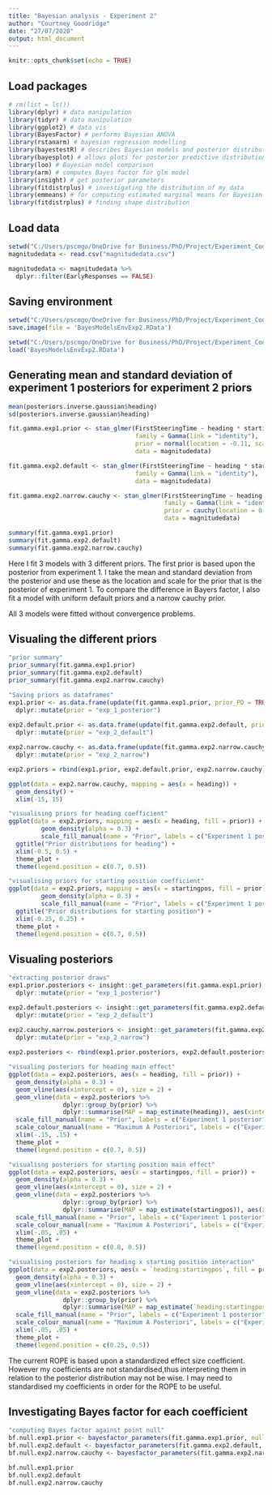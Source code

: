 ```yaml
---
title: "Bayesian analysis - Experiment 2"
author: "Courtney Goodridge"
date: "27/07/2020"
output: html_document
---
```


```r
knitr::opts_chunk$set(echo = TRUE)
```

## Load packages 

```r
# rm(list = ls()) 
library(dplyr) # data manipulation
library(tidyr) # data manipulation
library(ggplot2) # data vis
library(BayesFactor) # performs Bayesian ANOVA
library(rstanarm) # bayesian regression modelling
library(bayestestR) # describes Bayesian models and posterior distributions
library(bayesplot) # allows plots for posterior predictive distributions
library(loo) # Bayesian model comparison
library(arm) # computes Bayes factor for glm model
library(insight) # get posterior parameters 
library(fitdistrplus) # investigating the distribution of my data
library(emmeans) # for computing estimated marginal means for Bayesian models
library(fitdistrplus) # finding shape distribution
```

## Load data 

```r
setwd("C:/Users/pscmgo/OneDrive for Business/PhD/Project/Experiment_Code/experiment_occlusion/Data cleaning and modelling/Finished_code")
magnitudedata <- read.csv("magnitudedata.csv")

magnitudedata <- magnitudedata %>%
  dplyr::filter(EarlyResponses == FALSE)
```

## Saving environment

```r
setwd("C:/Users/pscmgo/OneDrive for Business/PhD/Project/Experiment_Code/Bayesian")
save.image(file = 'BayesModelsEnvExp2.RData')

setwd("C:/Users/pscmgo/OneDrive for Business/PhD/Project/Experiment_Code/Bayesian")
load('BayesModelsEnvExp2.RData')
```

## Generating mean and standard deviation of experiment 1 posteriors for experiment 2 priors 

```r
mean(posteriors.inverse.gaussian$heading)
sd(posteriors.inverse.gaussian$heading)

fit.gamma.exp1.prior <- stan_glmer(FirstSteeringTime ~ heading * startingpos + (1 + heading | pNum),
                                   family = Gamma(link = "identity"),
                                   prior = normal(location = -0.11, scale = 0.01),
                                   data = magnitudedata)

fit.gamma.exp2.default <- stan_glmer(FirstSteeringTime ~ heading * startingpos + (1 + heading | pNum),
                                   family = Gamma(link = "identity"),
                                   data = magnitudedata)

fit.gamma.exp2.narrow.cauchy <- stan_glmer(FirstSteeringTime ~ heading * startingpos + (1 + heading | pNum),
                                           family = Gamma(link = "identity"),
                                           prior = cauchy(location = 0, scale = 0.2),
                                           data = magnitudedata)

summary(fit.gamma.exp1.prior)
summary(fit.gamma.exp2.default)
summary(fit.gamma.exp2.narrow.cauchy)
```

Here I fit 3 models with 3 different priors. The first prior is based upon the posterior from experiment 1. I take the mean and standard deviation from the posterior and use these as the location and scale for the prior that is the posterior of experiment 1. To compare the difference in Bayers factor, I also fit a model with uniform default priors and a narrow cauchy prior. 

All 3 models were fitted without convergence problems.

## Visualing the different priors

```r
"prior summary"
prior_summary(fit.gamma.exp1.prior)
prior_summary(fit.gamma.exp2.default)
prior_summary(fit.gamma.exp2.narrow.cauchy)

"Saving priors as dataframes"
exp1.prior <- as.data.frame(update(fit.gamma.exp1.prior, prior_PD = TRUE)) %>%
  dplyr::mutate(prior = "exp_1_posterior")
  
exp2.default.prior <- as.data.frame(update(fit.gamma.exp2.default, prior_PD = TRUE)) %>%
  dplyr::mutate(prior = "exp_2_default")

exp2.narrow.cauchy <- as.data.frame(update(fit.gamma.exp2.narrow.cauchy, prior_PD = TRUE)) %>%
  dplyr::mutate(prior = "exp_2_narrow")

exp2.priors = rbind(exp1.prior, exp2.default.prior, exp2.narrow.cauchy)

ggplot(data = exp2.narrow.cauchy, mapping = aes(x = heading)) +
  geom_density() +
  xlim(-15, 15)

"visualising priors for heading coefficient"
ggplot(data = exp2.priors, mapping = aes(x = heading, fill = prior)) +
         geom_density(alpha = 0.3) +
         scale_fill_manual(name = "Prior", labels = c("Experiment 1 posterior", "Normal, scale = 2.5", "Cauchy, scale = 0.2"), values = c("yellow", "red", "blue")) +
  ggtitle("Prior distributions for heading") +
  xlim(-0.5, 0.5) +
  theme_plot +
  theme(legend.position = c(0.7, 0.5))

"visualising priors for starting position coefficient"
ggplot(data = exp2.priors, mapping = aes(x = startingpos, fill = prior)) +
         geom_density(alpha = 0.3) +
         scale_fill_manual(name = "Prior", labels = c("Experiment 1 posterior", "Normal, scale = 2.5", "Cauchy, scale = 0.2"), values = c("yellow", "red", "blue")) +
  ggtitle("Prior distributions for starting position") +
  xlim(-0.25, 0.25) +
  theme_plot +
  theme(legend.position = c(0.7, 0.5))
```

## Visualing posteriors

```r
"extracting posterior draws"
exp1.prior.posteriors <- insight::get_parameters(fit.gamma.exp1.prior) %>%
  dplyr::mutate(prior = "exp_1_posterior")

exp2.default.posteriors <- insight::get_parameters(fit.gamma.exp2.default) %>%
  dplyr::mutate(prior = "exp_2_default")

exp2.cauchy.narrow.posteriors <- insight::get_parameters(fit.gamma.exp2.narrow.cauchy) %>%
  dplyr::mutate(prior = "exp_2_narrow")
  
exp2.posteriors <- rbind(exp1.prior.posteriors, exp2.default.posteriors, exp2.cauchy.narrow.posteriors)

"visualing posteriors for heading main effect"
ggplot(data = exp2.posteriors, aes(x = heading, fill = prior)) +
  geom_density(alpha = 0.3) +
  geom_vline(aes(xintercept = 0), size = 2) +
  geom_vline(data = exp2.posteriors %>%
               dplyr::group_by(prior) %>%
               dplyr::summarise(MAP = map_estimate(heading)), aes(xintercept = MAP, colour = prior)) +
  scale_fill_manual(name = "Prior", labels = c("Experiment 1 posterior", "Cauchy, scale = 0.2", "Normal, scale = 2.5"), values = c("yellow", "red", "blue")) +
  scale_colour_manual(name = "Maximum A Posteriori", labels = c("Experiment 1 posterior", "Cauchy, scale = 0.2", "Normal, scale = 2.5"), values = c("yellow", "red", "blue")) + 
  xlim(-.15, .15) +
  theme_plot +
  theme(legend.position = c(0.7, 0.5))

"visualisng posteriors for starting position main effect"
ggplot(data = exp2.posteriors, aes(x = startingpos, fill = prior)) +
  geom_density(alpha = 0.3) +
  geom_vline(aes(xintercept = 0), size = 2) +
  geom_vline(data = exp2.posteriors %>%
               dplyr::group_by(prior) %>%
               dplyr::summarise(MAP = map_estimate(startingpos)), aes(xintercept = MAP, colour = prior)) +
  scale_fill_manual(name = "Prior", labels = c("Experiment 1 posterior", "Cauchy, scale = 0.2", "Normal, scale = 2.5"), values = c("yellow", "red", "blue")) +
  scale_colour_manual(name = "Maximum A Posteriori", labels = c("Experiment 1 posterior", "Cauchy, scale = 0.2", "Normal, scale = 2.5"), values = c("yellow", "red", "blue")) + 
  xlim(-.05, .05) +
  theme_plot +
  theme(legend.position = c(0.8, 0.5))

"visualising posteriors for heading x starting position interaction"
ggplot(data = exp2.posteriors, aes(x = `heading:startingpos`, fill = prior)) +
  geom_density(alpha = 0.3) +
  geom_vline(aes(xintercept = 0), size = 2) +
  geom_vline(data = exp2.posteriors %>%
               dplyr::group_by(prior) %>%
               dplyr::summarise(MAP = map_estimate(`heading:startingpos`)), aes(xintercept = MAP, colour = prior)) +
  scale_fill_manual(name = "Prior", labels = c("Experiment 1 posterior", "Cauchy, scale = 0.2", "Normal, scale = 2.5"), values = c("yellow", "red", "blue")) +
  scale_colour_manual(name = "Maximum A Posteriori", labels = c("Experiment 1 posterior", "Cauchy, scale = 0.2", "Normal, scale = 2.5"), values = c("yellow", "red", "blue")) + 
  xlim(-.05, .05) +
  theme_plot +
  theme(legend.position = c(0.25, 0.5))
```

The current ROPE is based upon a standardized effect size coefficient. However my coefficients are not standardised,thus interpreting them in relation to the posterior distribution may not be wise. I may need to standardised my coefficients in order for the ROPE to be useful. 

## Investigating Bayes factor for each coefficient

```r
"computing Bayes factor against point null"
bf.null.exp1.prior <- bayesfactor_parameters(fit.gamma.exp1.prior, null = 0)
bf.null.exp2.default <- bayesfactor_parameters(fit.gamma.exp2.default, null = 0)
bf.null.exp2.narrow.cauchy <- bayesfactor_parameters(fit.gamma.exp2.narrow.cauchy, null = 0)

bf.null.exp1.prior
bf.null.exp2.default
bf.null.exp2.narrow.cauchy
```